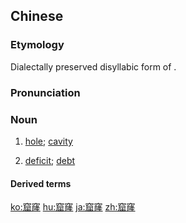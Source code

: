 ==Chinese==
{{zh-forms|alt=窟籠,窟櫳,窟弄}}

===Etymology===
Dialectally preserved disyllabic form of {{och-l|孔|hole; aperture}}.

===Pronunciation===
{{zh-pron
|m=kūlong
|c=fat1 lung4-1
|cat=n
}}

===Noun===
{{zh-noun}}

# {{lb|zh|colloquial}} [[hole]]; [[cavity]]
# {{lb|zh|colloquial}} [[deficit]]; [[debt]]

====Derived terms====
{{zh-der|窟窿眼|填窟窿|拉窟窿|窟窿眼兒|捅窟窿}}

{{zh-cat|Intermediate}}

[[ko:窟窿]]
[[hu:窟窿]]
[[ja:窟窿]]
[[zh:窟窿]]